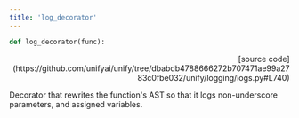 ```yaml
---
title: 'log_decorator'
---
```


```python
def log_decorator(func):
```

<p align="right">[source code](https://github.com/unifyai/unify/tree/dbabdb4788666272b707471ae99a2783c0fbe032/unify/logging/logs.py#L740)</p>

Decorator that rewrites the function's AST so that it logs non-underscore
parameters, and assigned variables.